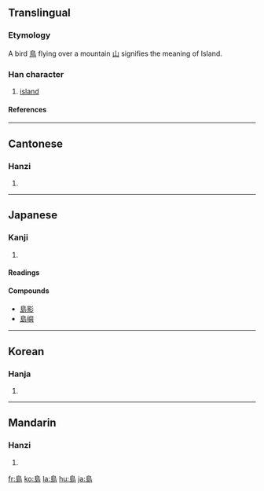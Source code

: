{{see|岛|嶋|嶌|嶹}}

==Translingual==
===Etymology===
A bird [[鳥]] flying over a mountain [[山]] signifies the meaning of Island.
===Han character===
{{Han char|rn=46|rad=山|as=07|sn=10|four=2772<sub>7</sub>|canj=竹日卜山 (HAYU)}}
# [[island]]
====References====
{{Han ref|kx=0312.040|dkj=08108|dj=0612.110|hdz=10775.140|uh=5CF6|ud=23798|bh=AE71|bd=44657}}
----
==Cantonese==
===Hanzi===
{{yue-hanzi|jyut=|y=dou2}}
# {{defn|Cantonese}}
----
==Japanese==
===Kanji===
{{ja-kanji|grade=3|rs=山07}}
# {{defn|Japanese}} 
====Readings====
{{ja-readings|on=[[とう]] (tō)|kun=[[しま]] (shima)}}

====Compounds====
*[[島影]]
*[[島嶼]]
----
==Korean==
===Hanja===
{{ko-hanja|hangeul=도|eumhun=섬|rv=do|mr=to}}
# {{defn|Korean}}
----
==Mandarin==
===Hanzi===
{{cmn-hanzi|sim=岛|pin=[[dǎo]] (dao3)|wg=tao<sup>3</sup>}}
# {{defn|Mandarin}}

[[fr:島]]
[[ko:島]]
[[la:島]]
[[hu:島]]
[[ja:島]]